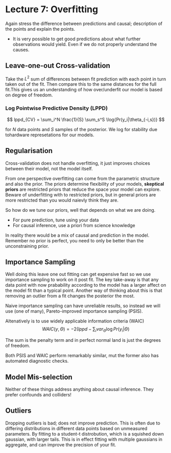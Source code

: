 # Lecture 7: Overfitting

Again stress the difference between predictions and causal; description of the points and explain the points.

- It is very possible to get good predictions about what further observations would yield. Even if we do not properly understand the causes.

## Leave-one-out Cross-validation

Take the $L^2$ sum of differences between fit prediction with each point in turn taken out of the fit. Then compare this to the same distances for the full fit.This gives us an understanding of how over/underfit our model is based on degree of freedom.

### Log Pointwise Predictive Density (LPPD)

$$ lppd_{CV} = \sum_i^N \frac{1}{S} \sum_s^S \log{Pr(y_i|\theta_{-i,s})} $$

for $N$ data points and $S$ samples of the posterior. We log for stability due tohardware represetations for our models.

## Regularisation

Cross-validation does not handle overfitting, it just improves choices between their model, not the model itself.

From one perspective overfitting can come from the parametric structure and also the prior. The priors determine flexibility of your models, **skeptical priors** are restricted priors that reduce the space your model can explore. Beware of underfitting with to restricted priors, but in general priors are more restricted than you would naievly think they are.

So how do we tune our priors, well that depends on what we are doing.

- For pure prediction, tune using your data
- For causal inference, use a priori from science knowledge

In reality there would be a mix of causal and prediction in the model. Remember no prior is perfect, you need to only be better than the unconstraining prior.

## Importance Sampling

Well doing this leave one out fitting can get expensive fast so we use importance sampling to work on it post fit. The key take-away is that any data point with now prabability according to the model has a larger affect on the model fit than a typical point. Another way of thinking about this is that removing an outlier from a fit changes the posterior the most.

Naive importance sampling can have unreliable results, so instead we will use (one of many), Pareto-improved importance sampling (PSIS).

Altenatively is to use widely applicable information criteria (WAIC)
$$ WAIC(y,\Theta) = -2(lppd - \sum_i var_\Theta \log Pr(y_i|\Theta) $$

The sum is the penalty term and in perfect normal land is just the degrees of freedom.

Both PSIS and WAIC perform remarkably similar, mut the former also has automated diagnostic checks.

## Model Mis-selection

Neither of these things address anything about causal inference. They prefer confounds and colliders!

## Outliers

Dropping outliers is bad; does not improve prediction. This is often due to differing distributions in different data points based on unmeasured parameters. By fitting to a student-t distrobution, which is a squished down gaussian, with larger tails. This is in effect fitting with multiple gaussians in aggregate, and can improve the precision of your fit.

